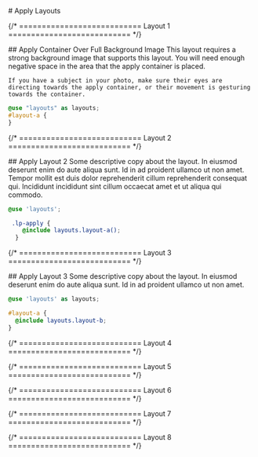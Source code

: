 
<main class="page-main">

<div class="page-title">
# Apply Layouts
</div>

{/* =========================== Layout 1 =========================== */}
<div class="intro-wrap">
  ## Apply Container Over Full Background Image 
	This layout requires a strong background image that supports this layout. You will need enough negative space in the area that the apply container is placed. 

	If you have a subject in your photo, make sure their eyes are directing towards the apply container, or their movement is gesturing towards the container.
</div>

<ApplyOne />

[//]: # "<pre>"
[//]: # '<code className="language-scss">{ApplyThreeStyles}</code>'
[//]: # "</pre>"

```scss
@use "layouts" as layouts;
#layout-a {
}
```

{/* =========================== Layout 2 =========================== */}


<div class="intro-wrap">
  ## Apply Layout 2 
	Some descriptive copy about the layout. In eiusmod deserunt
  enim do aute aliqua sunt. Id in ad proident ullamco ut non amet. Tempor mollit
  est duis dolor reprehenderit cillum reprehenderit consequat qui. Incididunt
  incididunt sint cillum occaecat amet et ut aliqua qui commodo.
</div>

<ApplyTwo />

```scss:title=styles.scss
@use 'layouts';

 .lp-apply {
    @include layouts.layout-a();
  }
```

{/* =========================== Layout 3 =========================== */}

<div class="intro-wrap">
  ## Apply Layout 3 
	Some descriptive copy about the layout. In eiusmod deserunt
  enim do aute aliqua sunt. Id in ad proident ullamco ut non amet.
</div>

<ApplyThree />

```scss:title=styles.scss
@use 'layouts' as layouts;

#layout-a {
  @include layouts.layout-b;
}
```

{/* =========================== Layout 4 =========================== */}

{/* =========================== Layout 5 =========================== */}

{/* =========================== Layout 6 =========================== */}

{/* =========================== Layout 7 =========================== */}

{/* =========================== Layout 8 =========================== */}

</main>
